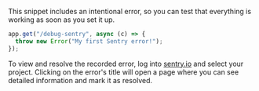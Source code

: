 This snippet includes an intentional error, so you can test that everything is working as soon as you set it up.

```typescript
app.get("/debug-sentry", async (c) => {
  throw new Error("My first Sentry error!");
});
```

To view and resolve the recorded error, log into [sentry.io](https://sentry.io) and select your project. Clicking on the error's title will open a page where you can see detailed information and mark it as resolved.
